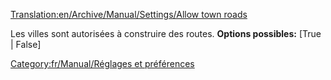[[Translation:en/Archive/Manual/Settings/Allow town roads]]


Les villes sont autorisées à construire des routes.
'''Options possibles:''' [True | False]

[[Category:fr/Manual/Réglages et préférences]]